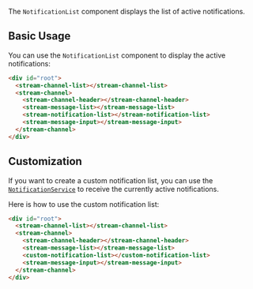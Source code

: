 The `NotificationList` component displays the list of active notifications.

## Basic Usage

You can use the `NotificationList` component to display the active notifications:

```html
<div id="root">
  <stream-channel-list></stream-channel-list>
  <stream-channel>
    <stream-channel-header></stream-channel-header>
    <stream-message-list></stream-message-list>
    <stream-notification-list></stream-notification-list>
    <stream-message-input></stream-message-input>
  </stream-channel>
</div>
```

## Customization

If you want to create a custom notification list, you can use the [`NotificationService`](../services/NotificationService.mdx) to receive the currently active notifications.

Here is how to use the custom notification list:

```html
<div id="root">
  <stream-channel-list></stream-channel-list>
  <stream-channel>
    <stream-channel-header></stream-channel-header>
    <stream-message-list></stream-message-list>
    <custom-notification-list></custom-notification-list>
    <stream-message-input></stream-message-input>
  </stream-channel>
</div>
```

[//]: # "Start of generated content"


[//]: # "End of generated content"
